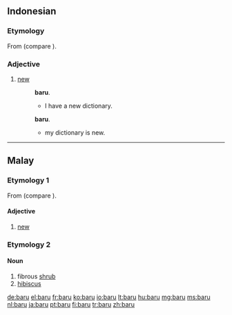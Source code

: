 ==Indonesian==

===Etymology===
From {{proto|Oceanic|lang=id}} (compare {{etyl|fj|-}} {{term|vou|lang=fj}}).

===Adjective===
{{infl|id|adjective|sometimes also|baharu}}

# [[new]]
#: {{l|id|saya}} {{l|id|punya}} {{l|id|kamus}} '''baru'''.
#:* I have a new dictionary.
#: {{l|id|kamus}} {{l|id|saya}} {{l|id|adalah}} '''baru'''.
#:* my dictionary is new.

----

==Malay==

===Etymology 1===
From {{proto|Oceanic|lang=ms}} (compare {{etyl|fj|-}} {{term|vou|lang=fj}}).

====Adjective====
{{infl|ms|adjective|sometimes also|baharu}}

# [[new]]

===Etymology 2===

====Noun====
{{infl|ms|noun}}

# fibrous [[shrub]]
# [[hibiscus]]

[[de:baru]]
[[el:baru]]
[[fr:baru]]
[[ko:baru]]
[[io:baru]]
[[lt:baru]]
[[hu:baru]]
[[mg:baru]]
[[ms:baru]]
[[nl:baru]]
[[ja:baru]]
[[pt:baru]]
[[fi:baru]]
[[tr:baru]]
[[zh:baru]]